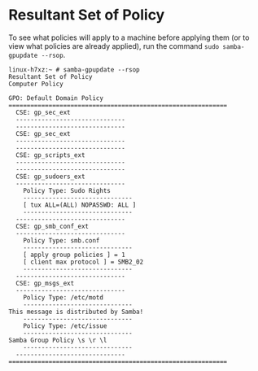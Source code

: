 # Resultant Set of Policy {#rsop}

To see what policies will apply to a machine before applying them (or to view what policies are already applied), run the command `sudo samba-gpupdate --rsop`.

```
linux-h7xz:~ # samba-gpupdate --rsop
Resultant Set of Policy
Computer Policy

GPO: Default Domain Policy
============================================================
  CSE: gp_sec_ext
  ------------------------------
  ------------------------------
  CSE: gp_sec_ext
  ------------------------------
  ------------------------------
  CSE: gp_scripts_ext
  ------------------------------
  ------------------------------
  CSE: gp_sudoers_ext
  ------------------------------
    Policy Type: Sudo Rights
    ------------------------------
    [ tux ALL=(ALL) NOPASSWD: ALL ]
    ------------------------------
  ------------------------------
  CSE: gp_smb_conf_ext
  ------------------------------
    Policy Type: smb.conf
    ------------------------------
    [ apply group policies ] = 1
    [ client max protocol ] = SMB2_02
    ------------------------------
  ------------------------------
  CSE: gp_msgs_ext
  ------------------------------
    Policy Type: /etc/motd
    ------------------------------
This message is distributed by Samba!
    ------------------------------
    Policy Type: /etc/issue
    ------------------------------
Samba Group Policy \s \r \l
    ------------------------------
  ------------------------------
============================================================
```
